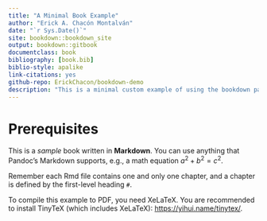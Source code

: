 ```yaml
--- 
title: "A Minimal Book Example"
author: "Erick A. Chacón Montalván"
date: "`r Sys.Date()`"
site: bookdown::bookdown_site
output: bookdown::gitbook
documentclass: book
bibliography: [book.bib]
biblio-style: apalike
link-citations: yes
github-repo: ErickChacon/bookdown-demo
description: "This is a minimal custom example of using the bookdown package to write a book. The output format for this example is bookdown::gitbook."
---
```


# Prerequisites

This is a _sample_ book written in **Markdown**. You can use anything that Pandoc's
Markdown supports, e.g., a math equation $a^2 + b^2 = c^2$.

Remember each Rmd file contains one and only one chapter, and a chapter is defined by the
first-level heading `#`.

To compile this example to PDF, you need XeLaTeX. You are recommended to install TinyTeX (which includes XeLaTeX): <https://yihui.name/tinytex/>.
